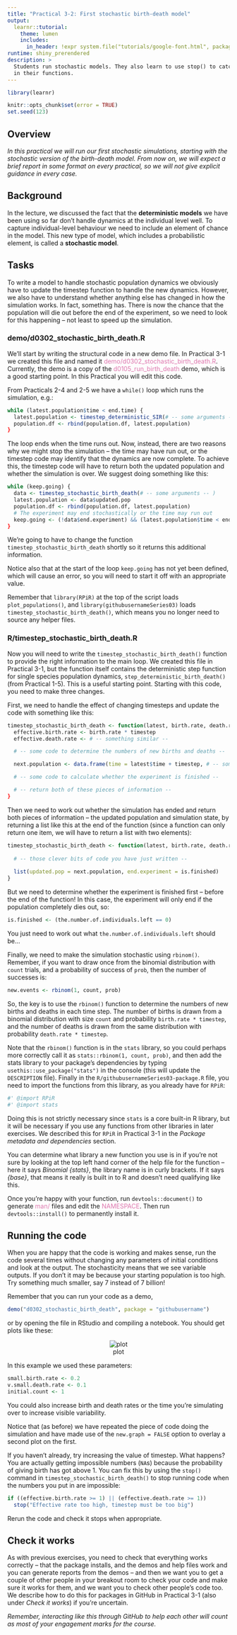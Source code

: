 ```yaml
---
title: "Practical 3-2: First stochastic birth-death model"
output: 
  learnr::tutorial:
    theme: lumen
    includes:
      in_header: !expr system.file("tutorials/google-font.html", package = "RPiR")
runtime: shiny_prerendered
description: >
  Students run stochastic models. They also learn to use stop() to catch errors
  in their functions.
---
```


```r
library(learnr)

knitr::opts_chunk$set(error = TRUE)
set.seed(123)
```

## Overview

*In this practical we will run our first stochastic simulations, starting with
the stochastic version of the birth-death model. From now on, we will
expect a brief report in some format on every practical, so we will not give
explicit guidance in every case.*

## Background

In the lecture, we discussed the fact that the **deterministic models** we have
been using so far don't handle dynamics at the individual level well. To 
capture individual-level behaviour we need to include an element of chance in
the model. This new type of model, which includes a probabilistic element, is 
called a **stochastic model**.

## Tasks

To write a model to handle stochastic population dynamics we obviously have to 
update the timestep function to handle the new dynamics. However, we also have 
to understand whether anything else has changed in how the simulation works. In
fact, something has. There is now the chance that the population will die out
before the end of the experiment, so we need to look for this happening – not 
least to speed up the simulation.

### demo/d0302_stochastic_birth_death.R

We’ll start by writing the structural code in a new demo file. In Practical 3-1
we created this file and named it <span style="color: #de77ae;">demo/d0302_stochastic_birth_death.R</span>. Currently, the demo
is a copy of the <span style="color: #de77ae;">d0105_run_birth_death</span> 
demo, which is a good starting point. In this Practical you will edit this code.

From Practicals 2-4 and 2-5 we have a `while()` loop which runs the simulation,
e.g.:

```r
while (latest.population$time < end.time) {
  latest.population <- timestep_deterministic_SIR(# -- some arguments -- ) 
  population.df <- rbind(population.df, latest.population)
}
```

The loop ends when the time runs out. Now, instead, there are two reasons why we
might stop the simulation – the time may have run out, or the timestep code may
identify that the dynamics are now complete. To achieve this, the timestep code 
will have to return both the updated population and whether the simulation is
over. We suggest doing something like this:

```r
while (keep.going) {
  data <- timestep_stochastic_birth_death(# -- some arguments -- ) 
  latest.population <- data$updated.pop
  population.df <- rbind(population.df, latest.population)
  # The experiment may end stochastically or the time may run out 
  keep.going <- (!data$end.experiment) && (latest.population$time < end.time)
}
```

We're going to have to change the function `timestep_stochastic_birth_death`
shortly so it returns this additional information.

Notice also that at the start of the loop `keep.going` has not yet been defined, 
which will cause an error, so you will need to start it off with an appropriate
value. 

Remember that `library(RPiR)` at the top of the script loads
`plot_populations()`, and `library(githubusernameSeries03)` loads
`timestep_stochastic_birth_death()`, which means you 
no longer need to source any helper files.

### R/timestep_stochastic_birth_death.R

Now you will need to write the `timestep_stochastic_birth_death()` 
function to provide the right information to the main loop. We created this 
file in Practical 3-1, but the function itself contains the deterministic step 
function for single species population dynamics,
`step_deterministic_birth_death()` (from Practical 1-5). This is a useful 
starting point. Starting with this code, you need to make three changes. 

First, we need to handle the effect of changing timesteps and update
the code with something like this:

```r
timestep_stochastic_birth_death <- function(latest, birth.rate, death.rate, timestep) {
  effective.birth.rate <- birth.rate * timestep
  effective.death.rate <- # -- something similar --

  # -- some code to determine the numbers of new births and deaths -- 

  next.population <- data.frame(time = latest$time + timestep, # -- some code -- )

  # -- some code to calculate whether the experiment is finished --

  # -- return both of these pieces of information --
}
```

Then we need to work out whether the simulation has ended and return both
pieces of information – the updated population and simulation state, by 
returning a list like this at the end of the function (since a function can only
return one item, we will have to return a list with two elements):

```r
timestep_stochastic_birth_death <- function(latest, birth.rate, death.rate, timestep) {
  
  # -- those clever bits of code you have just written --
  
  list(updated.pop = next.population, end.experiment = is.finished) 
}
```

But we need to determine whether the experiment is finished first – before the
end of the function! In this case, the experiment will only end if the
population completely dies out, so:

```r
is.finished <- (the.number.of.individuals.left == 0)
```

You just need to work out what `the.number.of.individuals.left` should be...

Finally, we need to make the simulation stochastic using `rbinom()`. Remember, 
if you want to draw once from the binomial distribution with `count` trials, and 
a probability of success of `prob`, then the number of successes is:

```r
new.events <- rbinom(1, count, prob)
```

So, the key is to use the `rbinom()` function to determine the numbers of new 
births and deaths in each time step. The number of births is drawn from a binomial
distribution with size `count` and probability `birth.rate * timestep`, and the
number of deaths is drawn from the same distribution with probability 
`death.rate * timestep`.

Note that the `rbinom()` function is in the `stats` library, so you could
perhaps more correctly call it as `stats::rbinom(1, count, prob)`, and then add
the stats library to your package's dependencies by typing
`usethis::use_package("stats")` in the console (this will update the
`DESCRIPTION` file). Finally in the `R/githubusernameSeries03-package.R` file,
you need to import the functions from this library, as you already have for
`RPiR`:

```r
#' @import RPiR
#' @import stats
```

Doing this is not strictly necessary since `stats` is a core built-in R library,
but it will be necessary if you use any functions from other libraries in later
exercises. We described this for `RPiR` in Practical 3-1 in the *Package
metadata and dependencies* section.

You can determine what library a new function you use is in if you're not sure
by looking at the top left hand corner of the help file for the function -- here
it says *Binomial {stats}*, the library name is in curly brackets. If it says
*{base}*, that means it really is built in to R and doesn't need qualifying like
this.

Once you're happy with your function, run `devtools::document()` to generate
<span style="color: #de77ae;">man/</span> files and edit the 
<span style="color: #de77ae;">NAMESPACE</span>. Then run `devtools::install()`
to permanently install it.

## Running the code

When you are happy that the code is working and makes sense, run the code
several times without changing any parameters of initial conditions and look at
the output. The stochasticity means that we see variable outputs. If you don’t
it may be because your starting population is too high. Try something much 
smaller, say 7 instead of 7 billion! 

Remember that you can run your code as a demo, 

```r
demo("d0302_stochastic_birth_death", package = "githubusername")
```

or by opening the file in RStudio and compiling a notebook. You should get plots 
like these:

<center>![plot](images/3-2.gif)</center>

In this example we used these parameters:

```r
small.birth.rate <- 0.2
v.small.death.rate <- 0.1
initial.count <- 1
```

You could also increase birth and death 
rates or the time you’re simulating over to increase visible variability.

Notice that (as before) we have repeated the piece of code doing the simulation
and have made use of the `new.graph = FALSE` option to overlay a second plot on 
the first.

If you haven’t already, try increasing the value of timestep. What happens? You
are actually getting impossible numbers (`NA`s) because the probability of
giving birth has got above 1. You can fix this by using the `stop()` command in
`timestep_stochastic_birth_death()` to stop running code when the numbers you 
put in are impossible:

```r
if ((effective.birth.rate >= 1) || (effective.death.rate >= 1))
  stop("Effective rate too high, timestep must be too big")
```

Rerun the code and check it stops when appropriate.

## Check it works

As with previous exercises, you need to check that everything works correctly --
that the package installs, and the demos and help files work and you can
generate reports from the demos -- and then we want you to get a couple of other
people in your breakout room to check your code and make sure it works for them,
and we want you to check other people's code too. We describe how to do this for
packages in GitHub in Practical 3-1 (also under *Check it works*) if you're
uncertain.

*Remember, interacting like this through GitHub to help each other will count as
most of your engagement marks for the course.*
